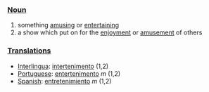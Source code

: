 === [[Noun]] ===
# something [[amusing]] or [[entertaining]]
# a show which put on for the [[enjoyment]] or [[amusement]] of others

=== [[Translations]] ===
*[[Interlingua]]: [[intertenimento]] (1,2)
*[[Portuguese]]: [[entertenimento]] ''m'' (1,2)
*[[Spanish]]: [[entretenimiento]] ''m'' (1,2)